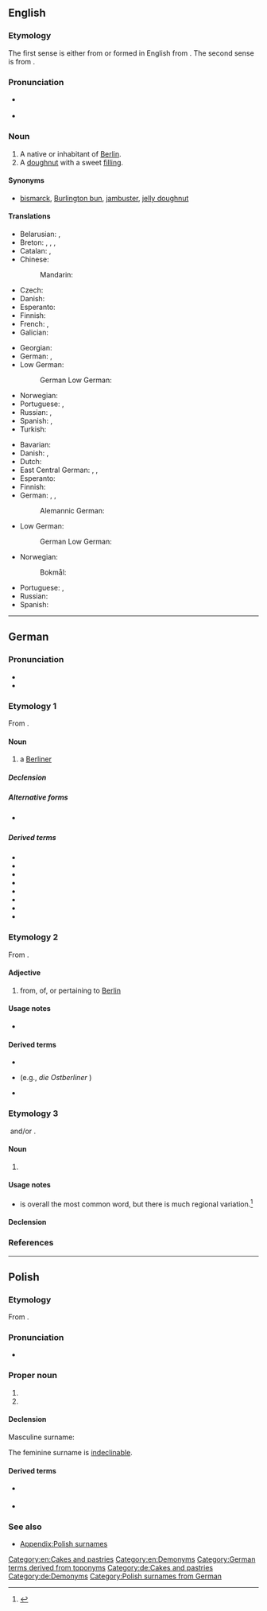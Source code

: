 ==English==

===Etymology===
The first sense is either from {{bor|en|de|Berliner|t=native or inhabitant of Berlin}} or formed in English from {{suffix|en|Berlin|er|id2=inhabitant}}. The second sense is from {{der|en|de|Berliner|t=doughnut}}.

===Pronunciation===
* {{a|GenAm}} {{IPA|en|/bɚˈlɪnɚ/}}
* {{a|RP}} {{IPA|en|/bəˈlɪnə/}}

===Noun===
{{en-noun}}

# A native or inhabitant of [[Berlin]].
# A [[doughnut]] with a sweet [[filling]].

====Synonyms====
* {{sense|filled doughnut}} [[bismarck]], [[Burlington bun]], [[jambuster]], [[jelly doughnut]]

====Translations====
{{trans-top|native or inhabitant of Berlin}}
* Belarusian: {{t|be|берлі́нец|m|sc=Cyrl}}, {{t|be|берлі́нка|f|sc=Cyrl}}
* Breton: {{t+|br|Berlinad|m}}, {{t|br|Berliniz|m-p}}, {{t|br|Berlinadez|f}}, {{t|br|Berlinadezed|f-p}}
* Catalan: {{t+|ca|berlinès|m}}, {{t+|ca|berlinesa|f}}
* Chinese:
*: Mandarin: {{t|cmn|柏林人|tr=Bólínrén|sc=Hani}}
* Czech: {{t|cs|Berlíňan|m}}
* Danish: {{t+|da|berliner|c}}
* Esperanto: {{t|eo|berlinano}}
* Finnish: {{t+|fi|berliiniläinen}}
* French: {{t+|fr|Berlinois|m}}, {{t+|fr|Berlinoise|f}}
* Galician: {{t|gl|berlinés|m}}
{{trans-mid}}
* Georgian: {{t|ka|ბერლინელი}}
* German: {{t+|de|Berliner|m}}, {{t+|de|Berlinerin|f}}
* Low German:
*: German Low German: {{t|nds-de|Berlina|m}}
* Norwegian: {{t+|no|berliner|m}}
* Portuguese: {{t+|pt|berlinense|m|f}}, {{t+|pt|berlinês|m}}
* Russian: {{t+|ru|берли́нец|m}}, {{t+|ru|берли́нка|f}}
* Spanish: {{t+|es|berlinés|m}}, {{t+|es|berlinesa|f}}
* Turkish: {{t|tr|Berlinli}}
{{trans-bottom}}

{{trans-top|doughnut}}
* Bavarian: {{t|bar|Krapfen}}
* Danish: {{t+|da|berliner|c}}, {{t|da|berlinerpfannkuchen|c}}
* Dutch: {{t|nl|Berlinerbol}}
* East Central German: {{t|gmw-ecg|Fannkuchen}}, {{t|gmw-ecg|Fannkuchn}}, {{t|gmw-ecg|Fannguchn}}
* Esperanto: {{t|eo|benjeto}}
* Finnish: {{t+|fi|hillomunkki}}
* German: {{t+|de|Berliner|m}}, {{t+|de|Pfannkuchen|m}}, {{t|de|Berliner Pfannkuchen|m}}
*: Alemannic German: {{t|gsw|Chrapfe|m}}
{{trans-mid}}
* Low German:
*: German Low German: {{t|nds-de|Pankoeken|m}}
* Norwegian:
*: Bokmål: {{t|nb|berlinerbolle|m}}
* Portuguese: {{t+|pt|sonho|m}}, {{t|pt|bola de berlim}}
* Russian: {{t|ru|берлинер}}
* Spanish: {{t+|es|berlinesa}}
{{trans-bottom}}

[[Category:en:Cakes and pastries]]
[[Category:en:Demonyms]]

----

==German==

===Pronunciation===
* {{IPA|de|[bɛʁˈliːnɐ]}}
* {{audio|de|De-Berliner.ogg|Audio}}

===Etymology 1===
From {{suffix|de|Berlin|er|id2=genitival}}.

====Noun====
{{de-noun|m||Berliner|f=Berlinerin}}

# a [[#English|Berliner]] {{gloss|native or inhabitant of Berlin}}

=====Declension=====
{{de-decl-noun-m|s}}

=====Alternative forms=====
* {{l|de|berliner}} {{qualifier|adjective; dated}}

=====Derived terms=====
* {{l|de|berlinerisch}}
* {{l|de|Berlinerisch}}
* {{l|de|berlinern||to speak the Berlin dialect or speak German with a Berlin accent}}
* {{l|de|Berlinern}}
* {{l|de|berlinernd}}
* {{l|de|Ostberliner}}
* {{l|de|Wahlberliner||Berliner by choice, [[Berliner-by-choice]]}}
* {{l|de|Westberliner}}

===Etymology 2===
From {{affix|de|Berlin|-er|id2=associated}}.

====Adjective====
{{head|de|adjective|invariable}}

# from, of, or pertaining to [[Berlin]]
#: {{ux|de|Besucher finden die '''Berliner''' Museen sehr interessant.|Visitors find Berlin’s museums very interesting.}}

====Usage notes====
* {{U:de:-er words}}

====Derived terms====
* {{l|de|Berliner Blau}}
* {{l|de|Ostberliner}} (e.g., ''die Ostberliner {{l|de|Bevölkerung}}'')
* {{l|de|Westberliner}}

===Etymology 3===
[[File:Berliner Pfannkuchen 1.jpg|thumb|right|{{lang|de|Anderthalb Berliner}}]]
{{ellipsis|de|Berliner Pfannkuchen}} and/or {{m|de|Berliner Ballen}}.

====Noun====
{{de-noun|m||Berliner}}

# {{l|en|Berliner}} {{gloss|pastry similar to a doughnut, with a sweet filling}}
#: {{syn|de|Berliner Ballen|Krapfen|Kräppel|Pfannkuchen|Berliner Pfannkuchen}}

====Usage notes====
* {{m|de||Berliner}} is overall the most common word, but there is much regional variation.<ref>{{cite-web
|title=Berliner/Krapfen
|work=Atlas zur deutschen Alltagssprache
|author=
|date=2011-06-15
|url=http://www.atlas-alltagssprache.de/runde-4/f03/
}}</ref>

====Declension====
{{de-decl-noun-m|s}}

===References===
<references/>

[[Category:German terms derived from toponyms]]
[[Category:de:Cakes and pastries]]
[[Category:de:Demonyms]]

----

==Polish==

===Etymology===
From {{der|pl|de|Berliner}}.

===Pronunciation===
* {{pl-IPA-auto}}

===Proper noun===
{{head|pl|proper noun|g=m-pr|g2=f}}

# {{surname|pl|masculine}}
# {{surname|pl|feminine}}

====Declension====
Masculine surname:
{{pl-decl-noun-m-pr|nomp=Berlinerowie|genp=Berlinerów}}

The feminine surname is [[indeclinable]].

====Derived terms====
* {{l|pl|Berlinerowa}} {{g|f}}
* {{l|pl|Berlinerówna}} {{g|f}}

===See also===
* [[Appendix:Polish surnames]]

[[Category:Polish surnames from German]]